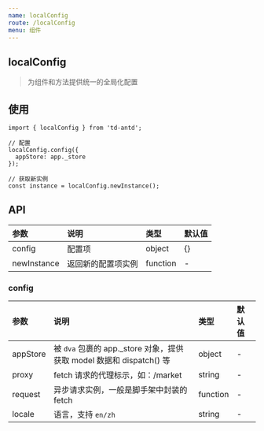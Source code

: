 ```yaml
---
name: localConfig
route: /localConfig
menu: 组件
---
```


## localConfig

> 为组件和方法提供统一的全局化配置

## 使用

```
import { localConfig } from 'td-antd';

// 配置
localConfig.config({
  appStore: app._store
});

// 获取新实例
const instance = localConfig.newInstance();
```

## API

|参数|说明|类型|默认值|
|:--|:--|:--|:--|
|config|配置项|object|{}|
|newInstance|返回新的配置项实例|function|-|

### config

|参数|说明|类型|默认值|
|:--|:--|:--|:--|
|appStore|被 `dva` 包裹的 app._store 对象，提供获取 model 数据和 dispatch() 等|object|-|
|proxy|fetch 请求的代理标示，如：/market|string|-|
|request|异步请求实例，一般是脚手架中封装的 fetch|function|-|
|locale|语言，支持 `en/zh`|string|-|